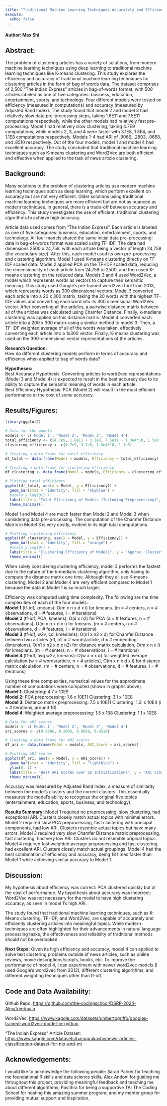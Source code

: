 ```yaml
---
title: "Traditional Machine Learning Techniques Accurately and Efficiently Cluster Text Data"
execute:
  echo: false
---
```


#### Author: Max Shi

## **Abstract:** 

The problem of clustering articles has a variety of solutions, from modern machine learning techniques using deep learning to traditional machine learning techniques like K-means clustering. This study explores the efficiency and accuracy of traditional machine learning techniques for clustering articles in the form of bag of words data. The dataset comprises of 2,500 "The Indian Express" articles in bag-of-words format, with 500 articles labeled as one of five categories: business, education, entertainment, sports, and technology. Four different models were tested on efficiency (measured in computations) and accuracy (measured by Adjusted Rand Index). The study found that model 2 and model 3 had relatively slow data pre-processing steps, taking 1.6E11 and 7.5E11 computations respectively, while the other models had relatively fast pre-processing. Model 1 had relatively slow clustering, taking 4.7E9 computations, while models 2, 3, and 4 were faster with 3.1E8, 1.3E4, and 1.1E8 computations respectively. Models 1-4 had ARI of .9066, .2803, .0658, and .8510 respectively. Out of the four models, model 1 and model 4 had excellent accuracy. The study concluded that traditional machine learning techniques such as K-means clustering and Word2Vec are both efficient and effective when applied to the task of news article clustering.

## **Background:**

Many solutions to the problem of clustering articles use modern machine learning techniques such as deep learning, which perform excellent on accuracy but are not very efficient. Older solutions using traditional machine learning techniques are more efficient but are not as nuanced as modern techniques. In general, there is a trade-off between accuracy and efficiency. This study investigates the use of efficient, traditional clustering algorithms to achieve high accuracy.

Article data used comes from "The Indian Express". Each article is labeled as one of five categories: business, education, entertainment, sports, and technology. All four models shared the same initial data pre-processing: data in bag-of-words format was scaled using TF-IDF. The data had dimensions 2500 x 24,758, with each article being a vector of length 24,758 (the vocabulary size). After this, each model used its own pre-processing and clustering algorithm. Model 1 used K-means clustering directly on TF-IDF scaled data. Model 2 applied PCA on the TF-IDF scaled data, reducing the dimensionality of each article from 24,758 to 2500, and then used K-means clustering on the reduced data. Models 3 and 4 used Word2Vec, a model which represents words as vectors to capture their semantic meaning. This study used Google's pre-trained word2vec tool from 2013, which represents words as 300 dimensional vectors. Model 3 converted each article into a 20 x 300 matrix, taking the 20 words with the highest TF-IDF values and converting each word into its 300 dimensional Word2Vec vector. After converting all the articles, a pairwise distance matrix between all of the articles was calculated using Chamfer Distance. Finally, k-medians clustering was applied on this distance matrix. Model 4 converted each article into a 200 x 300 matrix using a similar method to model 3. Then, a TF-IDF weighted average of all of the words was taken, effectively converting each article into a 1x300 vector. Finally, K-means clustering was used on the 300-dimensional vector representations of the articles.

**Research Question:** \
How do different clustering models perform in terms of accuracy and efficiency when applied to bag of words data?

**Hypotheses:** \
Best Accuracy Hypothesis: Converting articles to word2vec representations (Model 3 and Model 4) is expected to result in the best accuracy due to its ability to capture the semantic meaning of words in each article. \
Best Efficiency Hypothesis: PCA (Model 2) will result in the most efficient performance at the cost of some accuracy.

## **Results/Figures:**

```r
library(ggplot2)

# Data for the models
models <- c('Model 1', 'Model 2', 'Model 3', 'Model 4')
total_efficiency <- c(4.7e9, 1.6e11 + 3.1e8, 7.5e11 + 1.3e4*10, 1.5e8 + 1.1e8)
clustering_efficiency <- c(4.7e9, 3.1e8, 1.3e4*10, 1.1e8)

# Creating a data frame for total efficiency
df_total <- data.frame(Model = models, Efficiency = total_efficiency)

# Creating a data frame for clustering efficiency
df_clustering <- data.frame(Model = models, Efficiency = clustering_efficiency)

# Plotting total efficiency
ggplot(df_total, aes(x = Model, y = Efficiency)) +
  geom_bar(stat = "identity", fill = "skyblue") +
  #scale_y_log10() +
  labs(title = "Total Efficiency of Models (Including Preprocessing)", y = "Approx. Total Computations") +
  theme_minimal()
```

Model 1 and Model 4 are much faster than Model 2 and Model 3 when considering data pre-processing. The computation of the Chamfer Distance Matrix in Model 3 is very costly, evident in its high total computations.

```r
# Plotting clustering efficiency
ggplot(df_clustering, aes(x = Model, y = Efficiency)) +
  geom_bar(stat = "identity", fill = "orange") +
  #scale_y_log10() +
  labs(title = "Clustering Efficiency of Models", y = "Approx. Clustering Computations") +
  theme_minimal()
```

When solely considering clustering efficiency, model 3 performs the fastest due to the nature of the k-medians clustering algorithm, only having to compute the distance matrix one time. Although they all use K-means clustering, Model 2 and Model 4 are very efficient compared to Model 1 because the data in Model 1 is so much larger.

Efficiency was computed using time complexity. The following are the time complexities of each of the four models: \
**Model 1** (tf-idf, kmeans): O(m x n x d x i) for kmeans. (m = \# centers, n = \# observations, d = \# features, i = \# iterations) \
**Model 2** (tf-idf, PCA, kmeans): O(d x n2) for PCA (d = \# features, n = \# observations), O(m x n x d x i) for kmeans. (m = \# centers, n = \# observations, d = \# features, i = \# iterations) \
**Model 3** (tf-idf, w2v, cd, kmedians): O(n1 x n2 x d) for Chamfer Distance between two articles (n1, n2 = \# words/article, d = \# embedding dimensions), O(n1 x n2 x d x n2) for distance matrix calculation, O(m x n x i) for kmedians. (m = \# centers, n = \# observations, i = \# iterations) \
**Model 4** (tf-idf, avg w2v, kmeans): O(w x n x d) for weighted average calculation (w = \# words/article, n = \# articles), O(m x n x d x i) for distance matrix calculation. (m = \# centers, n = \# observations, d = \# features, i = \# iterations)

Using these time complexities, numerical values for the approximate number of computations were computed (shown in graphs above)\
**Model 1:** Clustering: 4.7 x 10E9 \
**Model 2:** PCA preprocessing: 1.6 x 10E11 Clustering: 3.1 x 10E8 \
**Model 3**: Distance matrix preprocessing: 7.5 x 10E11 Clustering: 1.3i x 10E4 (i = \# iterations, around 10) \
**Model 4**: Weighted average preprocessing: 1.5 x 108 Clustering: 1.1 x 10E8

```r
# Data for ARI scores
models <- c('Model 1', 'Model 2', 'Model 3', 'Model 4')
ari_scores <- c(0.9066, 0.2803, 0.0658, 0.8510)

# Creating a data frame for ARI scores
df_ari <- data.frame(Model = models, ARI_Score = ari_scores)

# Plotting ARI scores
ggplot(df_ari, aes(x = Model, y = ARI_Score)) +
  geom_bar(stat = "identity", fill = "lightblue") +
  ylim(0, 1) +
  labs(title = "Best ARI Scores over 20 Initializations", y = "ARI Score") +
  theme_minimal()
```

Accuracy was measured by Adjusted Rand Index, a measure of similarity between the model’s clusters and the correct clusters. This essentially measures the model’s ability to recognize the original five topics (entertainment, education, sports, business, and technology).

**Results Summary:** Model 1 required no preprocessing, slow clustering, had exceptional ARI. Clusters closely match actual topics with minimal errors. Model 2 required slow PCA preprocessing, fast clustering with principal components, had low ARI. Clusters resemble actual topics but have many errors. Model 3 required very slow Chamfer Distance matrix preprocessing, fast clustering, had very low ARI. Clusters do not resemble original topics. Model 4 required fast weighted average preprocessing and fast clustering, had excellent ARI. Clusters closely match actual groupings. Model 4 had the best combination of efficiency and accuracy, being 18 times faster than Model 1 while achieving similar accuracy to Model 1.

## **Discussion:** 

My hypothesis about efficiency was correct: PCA clustered quickly but at the cost of performance. My hypothesis about accuracy was incorrect: Word2Vec was not necessary for the model to have high clustering accuracy, as seen in model 1's high ARI.

The study found that traditional machine learning techniques, such as K-Means clustering, TF-IDF, and Word2Vec, are capable of accurately and efficiently clustering articles into meaningful topics. While modern techniques are often highlighted for their advancements in natural language processing tasks, the effectiveness and reliability of traditional methods should not be overlooked.

**Next Steps:** Given its high efficiency and accuracy, model 4 can applied to solve text clustering problems outside of news articles, such as online reviews, movie descriptions/scripts, books, etc. To improve the performance of model 4, I can experiment with newer word2vec models (I used Google’s word2vec from 2013), different clustering algorithms, and different weighting techniques other than tf-idf.

## Code and Data Availability:

Github Repo: <https://github.com/the-codingschool/DSRP-2024-Alex/tree/main>

Word2Vec: <https://www.kaggle.com/datasets/umbertogriffo/googles-trained-word2vec-model-in-python>

"The Indian Express" Article Dataset: <https://www.kaggle.com/datasets/banuprakashv/news-articles-classification-dataset-for-nlp-and-ml>

## Acknowledgements:

I would like to acknowledge the following people: Sarah Parker for teaching me foundational R skills and data science skills; Alex Andoni for guiding me throughout this project, providing meaningful feedback and teaching me about different algorithms; Pavithra for being a supportive TA; The Coding School for hosting this amazing summer program; and my mentor group for providing mutual support and inspiration.
